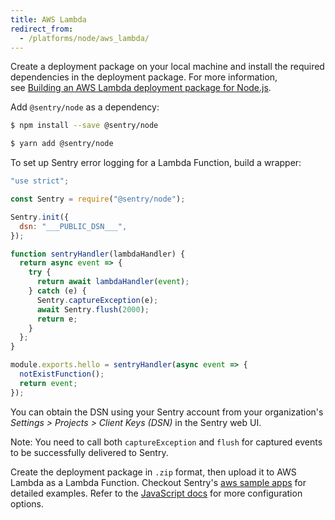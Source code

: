 ```yaml
---
title: AWS Lambda
redirect_from:
  - /platforms/node/aws_lambda/
---
```


Create a deployment package on your local machine and install the required dependencies in the deployment package. For more information, see [Building an AWS Lambda deployment package for Node.js](https://aws.amazon.com/premiumsupport/knowledge-center/lambda-deployment-package-nodejs/).

Add `@sentry/node` as a dependency:

```bash {tabTitle:NPM}
$ npm install --save @sentry/node
```

```bash {tabTitle:Yarn}
$ yarn add @sentry/node
```

To set up Sentry error logging for a Lambda Function, build a wrapper:

```javascript
"use strict";

const Sentry = require("@sentry/node");

Sentry.init({
  dsn: "___PUBLIC_DSN___",
});

function sentryHandler(lambdaHandler) {
  return async event => {
    try {
      return await lambdaHandler(event);
    } catch (e) {
      Sentry.captureException(e);
      await Sentry.flush(2000);
      return e;
    }
  };
}

module.exports.hello = sentryHandler(async event => {
  notExistFunction();
  return event;
});
```

You can obtain the DSN using your Sentry account from your organization's _Settings > Projects > Client Keys (DSN)_ in the Sentry web UI.

Note: You need to call both `captureException` and `flush` for captured events to be successfully delivered to Sentry.

Create the deployment package in `.zip` format, then upload it to AWS Lambda as a Lambda Function. Checkout Sentry's [aws sample apps](https://github.com/getsentry/examples/tree/master/aws-lambda/node) for detailed examples. Refer to the [JavaScript docs](/platforms/javascript/) for more configuration options.
